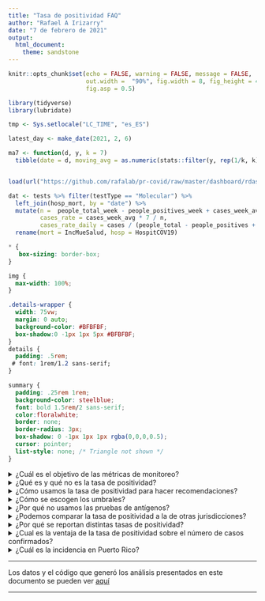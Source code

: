 ```yaml
---
title: "Tasa de positividad FAQ"
author: "Rafael A Irizarry"
date: "7 de febrero de 2021"
output: 
  html_document:
    theme: sandstone
---
```


```r
knitr::opts_chunk$set(echo = FALSE, warning = FALSE, message = FALSE,
                      out.width =  "90%", fig.width = 8, fig_height = 4,
                      fig.asp = 0.5)
```


```r
library(tidyverse)
library(lubridate)

tmp <- Sys.setlocale("LC_TIME", "es_ES")

latest_day <- make_date(2021, 2, 6)

ma7 <- function(d, y, k = 7) 
  tibble(date = d, moving_avg = as.numeric(stats::filter(y, rep(1/k, k))))


load(url("https://github.com/rafalab/pr-covid/raw/master/dashboard/rdas/data.rda"))

dat <- tests %>% filter(testType == "Molecular") %>%
  left_join(hosp_mort, by = "date") %>% 
  mutate(n =  people_total_week - people_positives_week + cases_week_avg * 7,
         cases_rate = cases_week_avg * 7 / n,
         cases_rate_daily = cases / (people_total - people_positives + cases)) %>%
  rename(mort = IncMueSalud, hosp = HospitCOV19)
```

```css
* {
   box-sizing: border-box;
}

img {
  max-width: 100%;
}

.details-wrapper {
  width: 75vw;
  margin: 0 auto;
  background-color: #BFBFBF;
  box-shadow:0 -1px 1px 5px #BFBFBF;
}
details {
  padding: .5rem;
 # font: 1rem/1.2 sans-serif;
}

summary {
  padding: .25rem 1rem;
  background-color: steelblue;
  font: bold 1.5rem/2 sans-serif;
  color:floralwhite;
  border: none;
  border-radius: 3px;
  box-shadow: 0 -1px 1px 1px rgba(0,0,0,0.5);
  cursor: pointer;
  list-style: none; /* Triangle not shown */
}
```

<details><summary>¿Cuál es el objetivo de las métricas de monitoreo? </summary>

El COVID-19 es una enfermedad infecciosa, lo cual significa que mientras más infectados haya hoy, más casos infectados puede haber mañana. Sin estrategias de mitigación, el crecimiento puede ser exponencial: si hoy hubiesen 100 infectados, la semana que viene pudiesen haber 200, luego 400, 800, 1,600, etc..  Antes de que nos demos cuenta los hospitales pudiesen estar abarrotados. Por suerte, medidas de mitigación, como el distanciamiento físico, el uso de mascarillas, y la prohibición de aglomeraciones en espacios cerrados, ayudan a detener el crecimiento. Pero para saber cuándo hacen falta estas medidas, necesitamos tener métricas y estimados de casos activos en **el presente**.

Para generar estimados de cuántos contagiados con el virus SARS-CoV-2 hay en un momento dado (la incidencia) y si están subiendo o bajando (la tendencia), monitoreamos métricas calibradas con datos que nos informan sobre la incidencia y la tendencia.  Estas métricas y el código utilizado para calcularse pueden examinarse, de manera transparente, [aquí](https://rconnect.dfci.harvard.edu/covidpr/). De estas métricas, **la tasa de positividad es la más útil** y 
en esta página explicamos cómo se calibran e interpreta para hacer recomendaciones.

</details>


<details><summary>¿Qué es y qué no es la tasa de positividad?</summary>

La tasa de positividad se define de dos formas:

$$\mbox{tasa de positividad (por ciento de pruebas)} = \frac{\mbox{Número de pruebas moleculares positivas}}{\mbox{Número de pruebas moleculares totales}}$$

$$\mbox{tasa de positividad (por ciento de casos)} =\frac{\mbox{Casos nuevos único detectados con prueba molecular}}{\mbox{Número de personas que se hicieron la prueba molecular}}$$

Aquí nos referimos a estas dos versiones como _% pruebas_ y _% casos_, respectivamente. En la sección _Por qué se reportan distintas tasas de positividad_ explicamos las diferencias, pero ambas son útiles. 

Al ser un por ciento en vez de un total, en general, la tasa de positividad nos permiten comparar la tasa en periodos con pocas pruebas a la tasa en periodos con muchas pruebas. Para entender este punto consideren que en diciembre 23 se detectaron alrededor de 500 casos nuevos mientras que dos días más tarde, el día de navidad, sólo se detectaron alrededor de 40 casos. En estos dos días se hicieron alrededor de 5,000 y 400 pruebas, respectivamente. Al ver que los casos bajaron de 500 a 40, ¿debemos concluir que mejoró la situación? La contestación es **no** ya que se hicieron menos pruebas el 23. El hecho de que la tasa de positividad es alrededor 10% en ambos días nos ayuda a evitar llegar a esta conclusión errónea.

Importante señalar que **la tasa de positividad no es lo mismo que la incidencia.** La incidencia para un periodo dado se define como el por ciento de personas en **todo** Puerto Rico que son casos nuevos para ese periodo. Para que la tasa de positividad se aproxime a la incidencia tendríamos que hacerle pruebas a un grupo representativo de la población general y esto no es lo que se hace, ni se debe hacer. Es mucho más probable que un sintomático se haga una prueba molecular que una persona saludable sin síntomas. Noten, por ejemplo, que un día con de tasa de positividad de 1% se considera bien baja, pero una incidencia de 1% se considera altísimo ya que significa que se añadieron alrededor de 30,000 casos activos. Con 30,000 casos nuevos al día los hospitales estarían abarrotados. **Nuestro estimado actual es que a finales de enero entre 0.1% y 0.5% de la población estaba infectada**. En la sección sobre _la incidencia en Puerto Rico_ damos los detalles de cómo llegamos a este estimado.

En la próxima sección explicamos cómo usamos la tasa de positividad para monitorear cuándo los casos suben o bajan, pero recuerden: **no es lo mismo que la incidencia**.

</details>

<details><summary>¿Cómo usamos la tasa de positividad para hacer recomendaciones?</summary>

La tasa de positividad es la mejor métrica para predecir muertes y hospitalizaciones futuras.
Para ver esto, graficamos la tasa de positividad y las muertes que ocurren dos semanas más tarde para datos desde junio 1:

```r
tmp <- dat %>% 
  mutate(x_1 = lag(fit, 7), x_2 = lag(cases_rate, 14)) %>%
  filter(date>make_date(2020, 6, 1) & date < latest_day - days(14)) %>% 
  select(date, x_1, x_2) %>%
  rename('% pruebas'= x_1, '% casos' = x_2) %>%
  pivot_longer(-date, names_to = "Version") %>%
  mutate(Version = factor(Version, levels = c("% pruebas", "% casos"))) %>%
  left_join(select(dat, date, mort, mort_week_avg), by = "date")

tmp %>%
  ggplot(aes(value, mort_week_avg)) +
  geom_point() +
  xlab("Tasa de positividad (promedio de 7 días)") +
  ylab("Muertes por día dos semanas después (promedio 7 días)") +
  theme_bw() +
  facet_wrap(~Version)

#tmp %>% group_by(Version) %>% summarize(cor=round(cor(value, mort_week_avg),2))
```

Noten que, en general, cuando sube la tasa de positividad, suben las muertes dos semanas más tarde: la correlación es alrededor de 0.9 para ambas definiciones de la tasa. 

La siguiente tabla nos permite conectar valores de tasa de positividad con valores de muertes por día:

```r
tmp %>% 
  mutate(positividad = cut(value*100, c(seq(0, 10, 2),Inf), include.lowest = TRUE)) %>%
  group_by(Version, positividad) %>%
  summarize(muertes = mean(mort)) %>%
  pivot_wider(names_from = Version, values_from = muertes) %>%
  mutate(positividad = str_replace(str_replace_all(as.character(positividad), "[\\(|\\[](\\d+),(\\d+|Inf)\\]", "\\1%-\\2%"), "-Inf%", "+")) %>%
  setNames(c("Tasa de positividad", "Muertes por día (% pruebas)", "Muertes por día (% casos)")) %>%
  knitr::kable(digits = 1, align = c('c', 'c', 'c'))
```

Como sabemos que hay más muertes cuando hay más casos, y que por lo general estas ocurren alrededor de 1-2 semanas luego de la infección, estos resultados implican que en el pasado la tasa de positividad ha subido cuando los casos suben y bajado cuando los casos bajan. 

Note técnica: La excepción a este patrón es cuando se hacen tan pocas pruebas que se comienza a priorizar a los sintomáticos y como resultado la tasa sube sin que los casos necesariamente suban. En este caso la tasa de positividad alta esta detectando otro problema: se están haciendo muy pocas pruebas. Cuando se hacen muy pocas pruebas es más difícil detectar y aislar los casos contagiosos. Este fenómeno lo vimos durante el comienzo de la pandemia en marzo y abril y durante las fiestas de navidad.

</details>

<details><summary>¿Cómo se escogen los umbrales?</summary>

La Coalición Científica ha seleccionado los umbrales de 3% y 2% para la tasa de positividad (por ciento de pruebas) y la tasas de positividad (por ciento de casos), respectivamente. Estos por cientos se escogen estudiando los datos de los pasados meses. Específicamente, calculamos el número de muertes por día que ocurren dos semanas después de días con tasas de positividad por debajo y por encima de estos umbrales. Entonces, notamos que la tasa de positividad necesitamos estar bajo estos umbrales para volver a la normalidad:menos de una muerte por COVID-19 por día.

```r
tmp %>% mutate(below = (Version == "% pruebas" & value < 0.03) |
                 (Version == "% casos" & value < 0.02)) %>%
  group_by(Version, below) %>%
  summarize(muertes_por_dia = mean(mort)) %>%
  pivot_wider(names_from = below, values_from = muertes_por_dia) %>%
  setNames(c("Versión", "Sobre el umbral", "Debajo de umbral")) %>%
  .[,c(1,3,2)] %>%
  knitr::kable(digit = 1, caption = "Muertes por día para días debajo y encima del umbral.")
```

Aunque que no hay garantía de que los datos continuarán siguiendo el mismo patrón en el futuro, este es el mejor estimado con la información que tenemos ahora. Continuaremos estudiando los datos cuidadosamente.

Importante notar que las recomendaciones de la Coalición Científica no están basadas exclusivamente en la tasa de positividad y estos umbrales. Se consideran otros factores. Esto es particularmente cierto para recomendaciones relacionadas a decisiones para las cuales hay muchos otros factores que considerara, como la reapertura de escuelas.
</details>


<details><summary>¿Por qué no usamos las pruebas de antígenos?</summary>

Comenzando en noviembre, en Puerto Rico se empezaron a hacer eventos de pruebas masivas gratis. En estos eventos se usan pruebas de antígenos.

Bajo esta estrategia esperamos ver tasas de positividad mucho más bajas que lo que vemos con las pruebas moleculares. Pero esto no implica que hay menos casos! La razón es que para un sintomático es mucho más probable hacerse una prueba molecular que esperar a uno de estos eventos. Para conectar valores de la tasa de positividad basada en pruebas de antígenos a casos, hospitalizaciones y muertes necesitaríamos calibrar como hicimos en la sección sobre _cómo es útil la tasa de positividad_. Pero, desafortunadamente, no tenemos suficientes datos de pruebas de antígenos de marzo a octubre.

Finalmente, notamos que mezclar ambas pruebas, moleculares y de las de antígeno, empeora grandemente la tasa de positividad como métrica de monitoreo. Vemos esto comparando la relación de las muertes por día versus la tasa de positividad (por ciento de casos) definida con pruebas moleculares (izquierda) y combinando pruebas moleculares y de antígenos (derecha). Mostramos datos de noviembre 1 a enero 24:

 
```r
dat2 <- tests %>% 
  filter(testType %in% c("Molecular","Molecular+Antigens")) %>%
  mutate(testType = ifelse(testType == "Molecular+Antigens", "Molecular y Antígeno",testType)) %>%
  left_join(hosp_mort, by = "date") %>% 
  mutate(n =  people_total_week - people_positives_week + cases_week_avg * 7,
         cases_rate = cases_week_avg * 7 / n,
         cases_rate_daily = cases / (people_total - people_positives + cases)) %>%
  rename(mort = IncMueSalud, hosp = HospitCOV19)

tmp2 <- dat2 %>% 
  mutate(x = lag(cases_rate, 14)) %>%
  filter(date > make_date(2020, 11, 1) & date < latest_day - days(14)) %>% 
  select(date, testType, x) %>%
  left_join(select(dat2, date, mort, mort_week_avg), by = "date")

tmp2 %>%
  ggplot(aes(x, mort_week_avg)) +
  geom_point() +
  xlab("Tasa de positividad (promedio de 7 días)") +
  ylab("Muertes por día dos semanas después (promedio 7 días)") +
  theme_bw() +
  facet_wrap(~testType)

#tmp %>% group_by(testType) %>% summarize(cor=round(cor(x, mort_week_avg),2))
```

El poder de predicción baja substancialmente al añadir los resultados de pruebas de antígenos. Una posible explicación para esto es que la tasa sube y baja dependiendo de cuantas de las pruebas incluidas son de antígeno, lo cual no tiene nada que ver con cuantos casos reales hay.

Nota técnica: Otra razón por la cual la tasa de positividad es menor cuando se usan pruebas de antígeno es que estas pruebas tienen menos sensitividad que las pruebas moleculares. Esto quiere decir que cuando una persona infectada se hace una prueba de antígeno es más probable salir negativo por error que si se la hace con prueba molecular.

</details>



<details><summary>¿Podemos comparar la tasa de positividad a la de otras jurisdicciones?</summary>

No siempre es recomendado hacer comparaciones directas ya que la tasa de positividad es afectada por varios factores que pueden ser únicos a cada jurisdicción. Para empezar hay que estar seguro que se está usando la misma definición en ambas jurisdicciones ya que varía. El hecho que algunas jurisdicciones hacen muchísimas mas pruebas que en Puerto Rico hace que sus tasas sean más bajas. Por último, para la tasa basada en pruebas, el por ciento de personas que se hacen múltiples pruebas puede afectar la tasa de positividad.

</details>


<details><summary>¿Por qué se reportan distintas tasas de positividad?</summary>

Durante la pandemia se han usado diferentes definiciones de tasa de positividad. De aquí emana mucha de la confusión. Pero si entendemos las definiciones, y las mantenemos fijas, esto no es un problema. Aquí damos las definiciones y explicamos las diferencia. 

La definición más sencilla es:

$$\mbox{tasa de positividad (por ciento de pruebas)} = \frac{\mbox{Número de pruebas moleculares positivas}}{\mbox{Número de pruebas moleculares totales}}$$
**Aquí llamaremos esta versión _% pruebas_.**

Otra definición comúnmente usada es:

$$\mbox{tasa de positividad (por ciento de casos)} =\frac{\mbox{Casos nuevos único detectados con prueba molecular}}{\mbox{Número de personas que se hicieron la prueba molecular}}$$
**Aquí llamaremos esta versión _% casos_.**

La versión % pruebas es más comúnmente usada y la razón es simplemente porque es más fácil de calcular ya que no hay que descifrar si la prueba viene de una persona que ya salió positivo. El CDC, por ejemplo, usa la definición basada en pruebas [cuando compara los estados](https://covid.cdc.gov/covid-data-tracker/#testing_positivity7day). Gracias al BioPortal del Departamento de Salud, en Puerto Rico podemos calcular la versión basada en casos también.

Aunque ambas versiones pueden parecer lo mismo no lo son. La razón es que es común para una persona con prueba positiva volver a hacerse la prueba una o dos semanas más tarde y volver a salir positivo. Si sale positivo de nuevo se cuenta como prueba positiva pero no como caso único nuevo. Salir positivo dos semanas más tarde es común ya que el DNA viral continua en el cuerpo aún cuando ya no se es contagioso. Como resultado % pruebas $>$ % casos
y mientras más personas se repiten la prueba más grande la diferencia. 

Ahora bien, aunque los números no son iguales, en Puerto Rico **ambas definiciones han seguido el mismo patrón** desde el comienzo durante de la pandemia. Esta gráfica muestra ambas definiciones y pueden ver como suben y bajan juntas. 

```r
dat %>% select(date, fit, cases_rate) %>% 
  rename('% casos' = cases_rate, '% pruebas' = fit) %>%
  pivot_longer(-date, names_to = "Versión") %>%
  filter(!is.na(value)) %>%
  ggplot(aes(date, value, color = Versión)) +
  geom_line() + 
  ylab("Tasa de positividad") + 
  xlab("Fecha") +
  theme(legend.position="bottom") +
  theme_bw()
```

Siguen el mismo patrón porque el factor principal que determina el valor de estas métricas es el número de casos. 
Notas técnicas:

* En Puerto Rico también observamos duplicados que parecen ser errores de entrada. Estos son fáciles de remover y siempre lo hacemos.
* Otro factor que hace la diferencia entre las dos versiones aun mayor es que para calcular la versión % pruebas a veces se remueven los casos únicos anteriores pero solo si salen positivo. 
* Otras versiones de la tasa de positividad emanan de que se pueden calcular para distintos periodos. El periodo más comúnmente usado son 7 días, pero otros periodos que hemos visto son 1 día, 3 días, y 14 días. La ventaja de periodos largos es que la métrica es más estable ya que se amortigua la variabilidad aleatoria que observamos de día a día. La ventaja de periodos cortos es que son más representativos de la situación actual ya que no depende tanto de datos del pasado.

**Como cada definición tiene sus ventajas y desventajas, la Coalición Científica monitoreamos ambas** usando un periodo de una semana.

</details>


<details><summary>¿Cual es la ventaja de la tasa de positividad sobre el número de casos confirmados?</summary>

Cuando el Departamento de Salud reporta casos confirmados para un día, se refieren a los casos **detectados**. Este número es mucho menor al número de personas contagiadas en Puerto Rico. ¿Por qué? 

* La mayoría de los casos no se detectan porque son asintomáticos o se recuperan sin hacerse la prueba. Aun así pueden transmitir el virus.

* Hay retrasos en reportar los resultados de las pruebas. Por ejemplo, es posible que hoy se reporten 50 casos, pero, 14 días más tardes, cuando tenemos datos completos, nos enteraremos de otros 450 que dieron positivo ese día.

Otro problema con esta métrica es que depende de cuantas pruebas se hacen: **mientras más pruebas se hacen, más casos se detectan**. Aquí dos ejemplos basados en observaciones recientes:

```r
#dat %>% group_by(wd = wday(date)) %>% summarize(cases = mean(cases, na.rm=TRUE))
```

* Los domingos se reportan casi 10 veces menos casos que los lunes, no por que hay menos contagios sino por que algunos laboratorios cierran ese día. Por lo tanto se hacen menos pruebas el domingo.

* Durante los días feriados en Puerto Rico se reportan muchos menos casos que en otros días. La razón no es que hay menos casos, es que se hicieron menos pruebas.

* En Massachusetts se están haciendo alrededor de 100,000 pruebas moleculares al día, mientras que en Puerto Rico solo se hacen alrededor de 5,000. Por lo tanto, aunque reporten muchos más casos, Massachusetts no necesariamente tiene muchos más casos, si no que están haciendo muchas más pruebas.

La siguiente gráfica muestra los casos nuevos detectados de octubre 15 a enero 15. Pueden ver el bajón el día de las elecciones (noviembre 3), fin de semana de acción de gracias (noviembre 26-29), y las navidades (diciembre 24-enero 6).
```r
dat %>% filter(date >= make_date(2020, 10, 15) & date <= make_date(2021, 1, 15)) %>%
  ggplot(aes(date, cases_week_avg)) + 
  geom_line() + 
  xlab("Fecha") + 
  annotate("segment", x = make_date(2020, 11, 1), xend = make_date(2020, 11, 3), 
           y = 350, yend = 475, size=1, color = "blue", arrow=arrow())+
  annotate("text", x = make_date(2020, 11, 1), 
           y = 340, label = "Elecciones")+
  annotate("segment", x = make_date(2020, 11, 26), xend = make_date(2020, 11, 27), 
           y = 400, yend = 575, size=1, color = "blue", arrow=arrow())+
  annotate("text", x = make_date(2020, 11, 26), 
           y = 385, label = "Acción de gracia")+
  annotate("segment", x = make_date(2020, 12, 23), xend = make_date(2020, 12, 25), 
           y = 250, yend = 325, size=1, color = "blue", arrow=arrow())+
  annotate("text", x = make_date(2020, 12, 23), 
           y = 235, label = "Navidad") +
  annotate("segment", x = make_date(2021, 1, 9), xend = make_date(2021, 1, 6), 
           y = 200, yend = 260, size=1, color = "blue", arrow=arrow())+
  annotate("text", x = make_date(2021, 1, 9), 
           y = 190, label = "Reyes") +
  
  ylab("Casos nuevos por día (promedio de 7 días)") + theme_bw()
```

</details>






<details><summary>¿Cuál es la incidencia en Puerto Rico?</summary>

Por las razones explicadas anteriormente, no sabemos exactamente cuál es la incidencia: no detectamos todos los casos. 

El mejor estimado que podemos dar está basado en las muertes. La mayoría de muertes por COVID-19 sí se detectan. Una forma de confirmar esto es que las muertes en exceso durante la pandemia se acercan a las muertes reportadas por COVID-19. La razón que no usamos las muertes como métrica de monitoreo es por que toma varios días entre el día de contagio y el día de muerte, además que hay rezagos de más de una semana en reportar. Pero, una vez tenemos los datos, podemos usarlos para estimar incidencia en el pasado.

Para la siguiente gráfica ignoramos las últimas dos semanas dado el rezago en reportar y calculamos un promedio de 14 días:

```r
with(dat, ma7(date, mort, k = 14)) %>%
  ggplot(aes(date, moving_avg)) +
  geom_line() +
  xlab("Fecha") +
  ylab("Muertes por día (promedio de 14 días)") +
  theme_bw()
```

La [CDC da estimados](https://covid.cdc.gov/covid-data-tracker/#national-lab) del por ciento de la población que se ha infectado. Usando estos estimados encontramos que entre 0.5% y 1.5% de los casos resultan en muertes. Usando esto podemos estimar la incidencia para cada día multiplicando las muertes por día por 67 y 200 para darnos una rango. Las 6 muertes por día que estábamos viendo al final de enero 2021, resulta en estimado de 420 a 1,200 casos nuevos al día. Si suponemos que se es contagiosos por 10 días, esto se traduce a entre 4,200 y 12,000 personas contagiosas en Puerto Rico: una incidencia de entre 0.14% y 0.4%.

</details>


----

Los datos y el código que generó los análisis presentados en este documento se pueden ver [aquí](https://github.com/rafalab/pr-covid/blob/master/coalicion/tasa-de-positividad-faq.Rmd)


----
